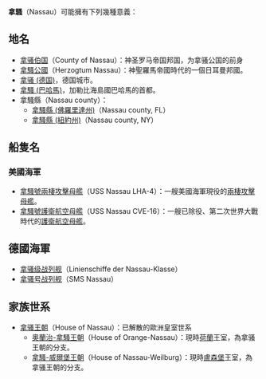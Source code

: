 {{noteTA
|G1=Country
|G2=USStates
|G3=DE Places
}}
'''拿騷'''（Nassau）可能擁有下列幾種意義：
==地名==
*[[拿骚伯国|拿骚伯国]]（County of Nassau）：神圣罗马帝国邦国，为拿骚公国的前身
*[[拿騷公國|拿騷公國]]（Herzogtum Nassau）：神聖羅馬帝國時代的一個日耳曼邦國。
*[[拿骚_(德国)|拿骚 (德国)]]，德国城市。
*[[拿騷_(巴哈馬)|拿騷 (巴哈馬)]]，加勒比海島國巴哈馬的首都。
*拿騷縣（Nassau county）：
**[[拿騷縣_(佛羅里達州)|拿騷縣 (佛羅里達州)]]（Nassau county, FL）
**[[拿騷縣_(紐約州)|拿騷縣 (紐約州)]]（Nassau county, NY）
==船隻名==
===美國海軍===
*[[拿騷號兩棲攻擊母艦|拿騷號兩棲攻擊母艦]]（USS Nassau LHA-4）：一艘美國海軍現役的[[兩棲攻擊母艦|兩棲攻擊母艦]]。
*[[拿騷號護衛航空母艦|拿騷號護衛航空母艦]]（USS Nassau CVE-16）：一艘已除役、第二次世界大戰時代的[[護衛航空母艦|護衛航空母艦]]。
==德國海軍==
*[[拿骚级战列舰|拿骚级战列舰]]（Linienschiffe der Nassau-Klasse）
*[[拿骚号战列舰|拿骚号战列舰]]（SMS Nassau）
==家族世系==
*[[拿骚王朝|拿骚王朝]]（House of Nassau）：已解散的歐洲皇室世系
**[[奧蘭治-拿騷王朝|奧蘭治-拿騷王朝]]（House of Orange-Nassau）：現時[[荷蘭|荷蘭]]王室，為拿骚王朝的分支。
**[[拿騷-威爾堡|拿騷-威爾堡王朝]]（House of Nassau-Weilburg）：現時[[盧森堡|盧森堡]]王室，為拿骚王朝的分支。
{{disambig|Cat=二字譯名消歧義}}